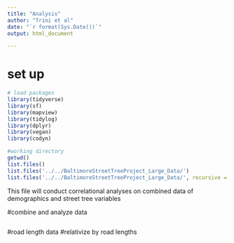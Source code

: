```yaml
---
title: "Analysis"
author: "Trini et al"
date: "`r format(Sys.Date())`"
output: html_document

---
```

# set up
```r
# load packages
library(tidyverse)
library(sf) 
library(mapview)  
library(tidylog) 
library(dplyr)
library(vegan)
library(codyn)

#working directory
getwd()
list.files()
list.files('../../BaltimoreStreetTreeProject_Large_Data/')
list.files('../../BaltimoreStreetTreeProject_Large_Data/', recursive = TRUE)
```

This file will conduct correlational analyses on combined data of demographics and street tree variables 

#combine and analyze data
```r


```

#road length data 
#relativize by road lengths

